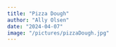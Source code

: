 ```yaml
---
title: "Pizza Dough"
author: "Ally Olsen"
date: "2024-04-07"
image: "/pictures/pizzaDough.jpg"
---
```

